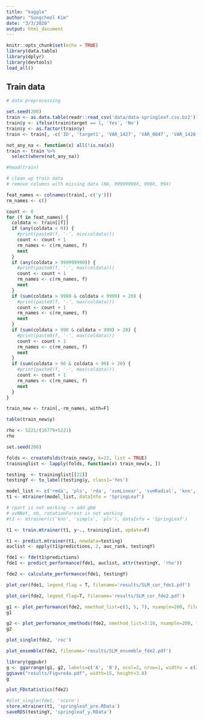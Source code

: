 ```yaml
---
title: "kaggle"
author: "Sungcheol Kim"
date: "3/3/2020"
output: html_document
---
```


```r
knitr::opts_chunk$set(echo = TRUE)
library(data.table)
library(dplyr)
library(devtools)
load_all()
```

## Train data

```r
# data preprocessing

set.seed(200)
train <- as.data.table(readr::read_csv('data/data-springleaf.csv.bz2'))
train$y <- ifelse(train$target == 1, 'Yes', 'No')
train$y <- as.factor(train$y)
train <- train[, -c('ID', 'target1', 'VAR_1427', 'VAR_0847', 'VAR_1428', 'VAR0924')]

not_any_na <- function(x) all(!is.na(x))
train <- train %>% 
  select(where(not_any_na)) 

#head(train)
```

```r
# clean up train data
# remove columns with missing data (NA, 99999999X, 999X, 99X)

feat_names <- colnames(train[,-c('y')])
rm_names <- c()

count <- 0
for (f in feat_names) {
  coldata <- train[[f]]
  if (any(coldata < 0)) {
    #print(paste0(f, '-', min(coldata)))
    count <- count + 1
    rm_names <- c(rm_names, f)
    next
  }
  if (any(coldata > 999999990)) {
    #print(paste0(f, '-', max(coldata)))
    count <- count + 1
    rm_names <- c(rm_names, f)
    next
  }
  if (sum(coldata > 9990 & coldata < 9999) > 20) {
    #print(paste0(f, '-', max(coldata)))
    count <- count + 1
    rm_names <- c(rm_names, f)
    next
  }
  if (sum(coldata > 990 & coldata < 999) > 20) {
    #print(paste0(f, '-', max(coldata)))
    count <- count + 1
    rm_names <- c(rm_names, f)
    next
  }
  if (sum(coldata > 90 & coldata < 99) > 20) {
    #print(paste0(f, '-', max(coldata)))
    count <- count + 1
    rm_names <- c(rm_names, f)
    next
  }
}

train_new <- train[,-rm_names, with=F]
```


```r
table(train_new$y)
```

```r
rho <- 5221/(16779+5221)
rho
```


```r
set.seed(200)

folds <- createFolds(train_new$y, k=22, list = TRUE)
traininglist <- lapply(folds, function(x) train_new[x, ])

testing  <- traininglist[[22]]
testingY <- to_label(testing$y, class1='Yes')
```

```r
model_list <- c('rmda', 'pls', 'rda', 'svmLinear', 'svmRadial', 'knn', 'earth', 'mlp', 'rf', 'gbm', 'ctree', 'C5.0', 'bayesglm', 'glm', 'glmnet', 'simpls', 'dwdRadial', 'xgbTree', 'xgbLinear', 'nnet')
t1 <- mtrainer(model_list, dataInfo = 'SpringLeaf')

# rpart is not working -> add gbm
# avNNet, nb, rotationForest is not working
#t1 <- mtrainer(c('knn', 'simpls', 'pls'), dataInfo = 'SpringLeaf')
```

```r
t1 <- train.mtrainer(t1, y~., traininglist, update=F)
```

```r
t1 <- predict.mtrainer(t1, newdata=testing)
auclist <- apply(t1$predictions, 2, auc_rank, testingY)
```

```r
fde1 <- fde(t1$predictions)
fde1 <- predict_performance(fde1, auclist, attr(testingY, 'rho'))
```

```r
fde2 <- calculate_performance(fde1, testingY)
```

```r
plot_cor(fde1, legend_flag = T, filename='results/SLM_cor_fde1.pdf')
```
```r
plot_cor(fde2, legend_flag=T, filename='results/SLM_cor_fde2.pdf')
```

```r
g1 <- plot_performance(fde2, nmethod_list=c(3, 5, 7), nsample=200, filename='results/SLM_perf_fde2.pdf')
g1
```

```r
g2 <- plot_performance_nmethods(fde2, nmethod_list=3:10, nsample=200, filename='results/SLM_perf_nmethod_fde2_STD.pdf')
g2
```

```r
plot_single(fde2, 'roc')
```

```r
plot_ensemble(fde2, filename='results/SLM_ensemble_fde2.pdf')
```

```r
library(ggpubr)
g <- ggarrange(g1, g2, labels=c('A', 'B'), ncol=2, nrow=1, widths = c(2.7,1))
ggsave("results/Figure4a.pdf", width=15, height=3.8)
g
```



```r
plot_FDstatistics(fde2)
```

```r
#plot_single(fde1, 'score')
store.mtrainer(t1, 'springleaf_pre.RData')
saveRDS(testingY, 'springleaf_y.RData')
```


